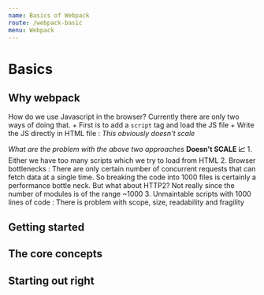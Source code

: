 ```yaml
---
name: Basics of Webpack
route: /webpack-basic
menu: Webpack
---
```


# Basics

## Why webpack

How do we use Javascript in the browser? Currently there are only two ways of doing that.
        + First is to add a `script` tag and load the JS file
        + Write the JS directly in HTML file : *This obviously doesn't scale*

*What are the problem with the above two approaches*
**Doesn't SCALE 📈**
        1. Either we have too many scripts which we try to load from HTML
        2. Browser bottlenecks : There are only certain number of concurrent requests that can fetch data at a single time. So breaking the code into 1000 files is certainly a
        performance bottle neck. But what about HTTP2? Not really since the number of modules is of the range ~1000
        3. Unmaintable scripts with 1000 lines of code : There is problem with scope, size, readability and fragility

## Getting started

## The core concepts

## Starting out right